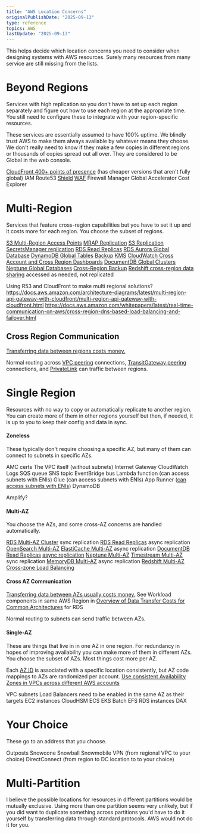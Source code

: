 ```yaml
---
title: "AWS Location Concerns"
originalPublishDate: "2025-09-13"
type: reference
topics: AWS
lastUpdate: "2025-09-13"
---
```



This helps decide which location concerns you need to consider when designing systems with AWS resources. Surely many resources from many service are still missing from the lists.

# Beyond Regions

Services with high replication so you don't have to set up each region separately and figure out how to use each region at the appropriate time. You still need to configure these to integrate with your region-specific resources.

These services are essentially assumed to have 100% uptime. We blindly trust AWS to make them always available by whatever means they choose. We don't really need to know if they make a few copies in different regions or thousands of copies spread out all over. They are considered to be Global in the web console.

[CloudFront 400+ points of presence](https://aws.amazon.com/blogs/networking-and-content-delivery/400-amazon-cloudfront-points-of-presence/) (has cheaper versions that aren't fully global)
IAM
Route53
[Shield](https://docs.aws.amazon.com/waf/latest/developerguide/ddos-advanced-summary-protected-resources.html)
[WAF](https://docs.aws.amazon.com/waf/latest/developerguide/how-aws-waf-works-resources.html)
Firewall Manager
Global Accelerator
Cost Explorer


# Multi-Region

Services that feature cross-region capabilities but you have to set it up and it costs more for each region. You choose the subset of regions.

[S3 Multi-Region Access Points](https://docs.aws.amazon.com/AmazonS3/latest/userguide/MultiRegionAccessPoints.html)
    [MRAP Replication](https://docs.aws.amazon.com/AmazonS3/latest/userguide/MultiRegionAccessPointBucketReplication.html)
[S3 Replication](https://docs.aws.amazon.com/AmazonS3/latest/userguide/replication.html)
[SecretsManager replication](https://docs.aws.amazon.com/secretsmanager/latest/userguide/replicate-secrets.html)
[RDS Read Replicas](https://docs.aws.amazon.com/AmazonRDS/latest/UserGuide/USER_ReadRepl.XRgn.html)
[RDS Aurora Global Database](https://docs.aws.amazon.com/AmazonRDS/latest/AuroraUserGuide/aurora-global-database.html)
[DynamoDB Global Tables](https://docs.aws.amazon.com/amazondynamodb/latest/developerguide/GlobalTables.html)
[Backup](https://docs.aws.amazon.com/aws-backup/latest/devguide/cross-region-backup.html)
[KMS](https://docs.aws.amazon.com/kms/latest/developerguide/multi-region-keys-overview.html)
[CloudWatch Cross Account and Cross Region Dashboards](https://docs.aws.amazon.com/AmazonS3/latest/userguide/MultiRegionAccessPoints.html)
[DocumentDB Global Clusters](https://docs.aws.amazon.com/documentdb/latest/developerguide/global-clusters.html)
[Neptune Global Databases](https://docs.aws.amazon.com/neptune/latest/userguide/neptune-global-database.html)
[Cross-Region Backup](https://docs.aws.amazon.com/aws-backup/latest/devguide/cross-region-backup.html)
[Redshift cross-region data sharing](https://docs.aws.amazon.com/redshift/latest/dg/across-region.html) accessed as needed, not replicated

Using R53 and CloudFront to make multi regional solutions?
https://docs.aws.amazon.com/architecture-diagrams/latest/multi-region-api-gateway-with-cloudfront/multi-region-api-gateway-with-cloudfront.html
https://docs.aws.amazon.com/whitepapers/latest/real-time-communication-on-aws/cross-region-dns-based-load-balancing-and-failover.html

## Cross Region Communication

[Transferring data between regions costs money.](https://aws.amazon.com/ec2/pricing/on-demand/#Data_Transfer)

Normal routing across [VPC peering](https://docs.aws.amazon.com/vpc/latest/peering/what-is-vpc-peering.html) connections, [TransitGateway peering](https://docs.aws.amazon.com/vpc/latest/tgw/tgw-peering.html) connections, and [PrivateLink](https://aws.amazon.com/blogs/networking-and-content-delivery/introducing-cross-region-connectivity-for-aws-privatelink/) can traffic between regions.

# Single Region

Resources with no way to copy or automatically replicate to another region. You can create more of them in other regions yourself but then, if needed, it is up to you to keep their config and data in sync.


#### Zoneless

These typically don't require choosing a specific AZ, but many of them can connect to subnets in specific AZs.

AMC certs
The VPC itself (without subnets)
Internet Gateway
CloudWatch Logs
SQS queue
SNS topic
EventBridge bus
Lambda function (can access subnets with ENIs)
Glue (can access  subnets with ENIs)
App Runner ([can access subnets with ENIs](https://docs.aws.amazon.com/apprunner/latest/dg/network-vpc.html))
DynamoDB

Amplify?


#### Multi-AZ

You choose the AZs, and some cross-AZ concerns are handled automatically.

[RDS Multi-AZ Cluster](https://docs.aws.amazon.com/AmazonRDS/latest/UserGuide/multi-az-db-clusters-concepts.html) sync replication
[RDS Read Replicas](https://docs.aws.amazon.com/AmazonRDS/latest/UserGuide/USER_ReadRepl.html#USER_ReadRepl.Overview.maz-replicas) async replication
[OpenSearch Multi-AZ](https://docs.aws.amazon.com/opensearch-service/latest/developerguide/managedomains-multiaz.html)
[ElastiCache Multi-AZ](https://docs.aws.amazon.com/AmazonElastiCache/latest/dg/AutoFailover.html) async replication
[DocumentDB Read Replicas](https://docs.aws.amazon.com/documentdb/latest/developerguide/replication.html) [async replication](https://docs.aws.amazon.com/documentdb/latest/developerguide/replication.html#troubleshooting.replication-lag)
[Neptune Multi-AZ](https://docs.aws.amazon.com/neptune/latest/userguide/get-started-vpc.html)
[Timestream Multi-AZ](https://docs.aws.amazon.com/timestream/latest/developerguide/timestream-for-influx-managing-multi-az-instance-deployments.html) sync replication
[MemoryDB Multi-AZ](https://docs.aws.amazon.com/memorydb/latest/devguide/replication.html) async replication
[Redshift Multi-AZ](https://docs.aws.amazon.com/redshift/latest/mgmt/managing-cluster-multi-az.html)
[Cross-zone Load Balancing](https://docs.aws.amazon.com/elasticloadbalancing/latest/userguide/how-elastic-load-balancing-works.html#availability-zones)

#### Cross AZ Communication

[Transferring data between AZs usually costs money.](https://aws.amazon.com/ec2/pricing/on-demand/#Data_Transfer)
See Workload components in same AWS Region in [Overview of Data Transfer Costs for Common Architectures](https://aws.amazon.com/blogs/architecture/overview-of-data-transfer-costs-for-common-architectures/) for RDS 

Normal routing to subnets can send traffic between AZs.

#### Single-AZ
These are things that live in in one AZ in one region. For redundancy in hopes of improving availability you can make more of them in different AZs. You choose the subset of AZs. Most things cost more per AZ.

Each [AZ ID](https://docs.aws.amazon.com/global-infrastructure/latest/regions/az-ids.html) is associated with a specific location consistently, but AZ code mappings to AZs are randomized per account.
[Use consistent Availability Zones in VPCs across different AWS accounts](https://docs.aws.amazon.com/prescriptive-guidance/latest/patterns/use-consistent-availability-zones-in-vpcs-across-different-aws-accounts.html)

VPC subnets
Load Balancers need to be enabled in the same AZ as their targets
EC2 instances
CloudHSM
ECS
EKS
Batch
EFS
RDS instances
DAX





# Your Choice

These go to an address that you choose.

Outposts
Snowcone
Snowball
Snowmobile
VPN (from regional VPC to your choice)
DirectConnect (from region to DC location to to your choice)


# Multi-Partition

I believe the possible locations for resources in different partitions would be mutually exclusive. Using more than one partition seems very unlikely, but if you did want to duplicate something across partitions you'd have to do it yourself by transferring data through standard protocols. AWS would not do it for you.
